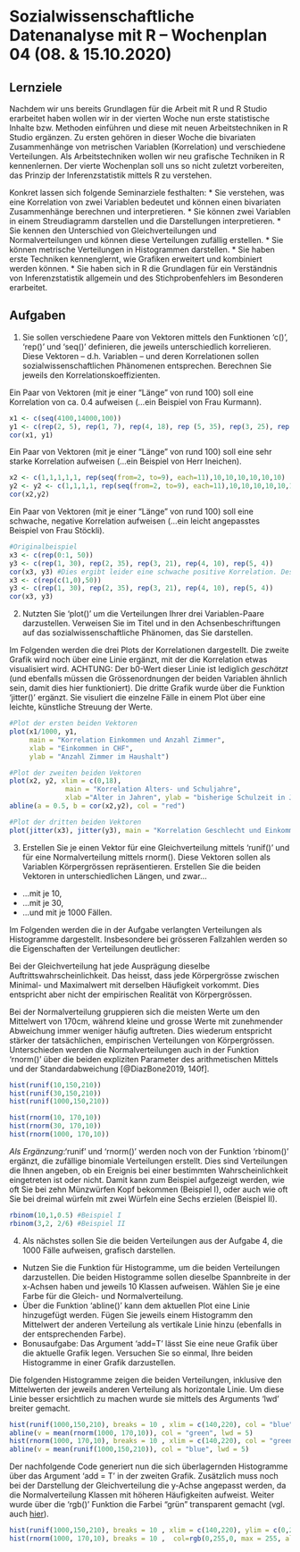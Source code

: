 # Sozialwissenschaftliche Datenanalyse mit R – Wochenplan 04 (08. & 15.10.2020)

## Lernziele

Nachdem wir uns bereits Grundlagen für die Arbeit mit R und R Studio erarbeitet haben wollen wir in der vierten Woche nun erste statistische Inhalte bzw. Methoden einführen und diese mit neuen Arbeitstechniken in R Studio ergänzen. Zu ersten gehören in dieser Woche die bivariaten Zusammenhänge von metrischen Variablen (Korrelation) und verschiedene Verteilungen. Als Arbeitstechniken wollen wir neu grafische Techniken in R kennenlernen. Der vierte Wochenplan soll uns so nicht zuletzt vorbereiten, das Prinzip der Inferenzstatistik mittels R zu verstehen.

Konkret lassen sich folgende Seminarziele festhalten:
* Sie verstehen, was eine Korrelation von zwei Variablen bedeutet und können einen bivariaten Zusammenhänge berechnen und interpretieren.
* Sie können zwei Variablen in einem Streudiagramm darstellen und die Darstellungen interpretieren. 
* Sie kennen den Unterschied von Gleichverteilungen und Normalverteilungen und können diese Verteilungen zufällig erstellen.
* Sie können metrische Verteilungen in Histogrammen darstellen.
* Sie haben erste Techniken kennenglernt, wie Grafiken erweitert und kombiniert werden können.
* Sie haben sich in R die Grundlagen für ein Verständnis von Inferenzstatistik allgemein und des Stichprobenfehlers im Besonderen erarbeitet.


## Aufgaben

1. Sie sollen verschiedene Paare von Vektoren mittels den Funktionen 'c()', 'rep()' und 'seq()' definieren, die jeweils unterschiedlich korrelieren. Diese Vektoren -- d.h. Variablen -- und deren Korrelationen sollen sozialwissenschaftlichen Phänomenen entsprechen. Berechnen Sie jeweils den Korrelationskoeffizienten. 

Ein Paar von Vektoren (mit je einer “Länge” von rund 100) soll eine Korrelation von ca. 0.4 aufweisen (...ein Beispiel von Frau Kurmann).
```r
x1 <- c(seq(4100,14000,100))
y1 <- c(rep(2, 5), rep(1, 7), rep(4, 18), rep (5, 35), rep(3, 25), rep(6, 10))
cor(x1, y1)
```


Ein Paar von Vektoren (mit je einer “Länge” von rund 100) soll eine sehr starke Korrelation aufweisen (...ein Beispiel von Herr Ineichen).
```r
x2 <- c(1,1,1,1,1, rep(seq(from=2, to=9), each=11),10,10,10,10,10,10)
y2 <- y2 <- c(1,1,1,1, rep(seq(from=2, to=9), each=11),10,10,10,10,10,10,10)
cor(x2,y2)
```


Ein Paar von Vektoren (mit je einer “Länge” von rund 100) soll eine schwache, negative Korrelation aufweisen (...ein leicht angepasstes Beispiel von Frau Stöckli).
```r
#Originalbeispiel
x3 <- c(rep(0:1, 50))
y3 <- c(rep(1, 30), rep(2, 35), rep(3, 21), rep(4, 10), rep(5, 4))
cor(x3, y3) #Dies ergibt leider eine schwache positive Korrelation. Deshalb hier einfach leicht angepasst:
x3 <- c(rep(c(1,0),50))
y3 <- c(rep(1, 30), rep(2, 35), rep(3, 21), rep(4, 10), rep(5, 4))
cor(x3, y3)

```


2. Nutzten Sie 'plot()' um die Verteilungen Ihrer drei Variablen-Paare darzustellen. Verweisen Sie im Titel und in den Achsenbeschriftungen auf das sozialwissenschaftliche Phänomen, das Sie darstellen.

Im Folgenden werden die drei Plots der Korrelationen dargestellt. Die zweite Grafik wird noch über eine Linie ergänzt, mit der die Korrelation etwas visualisiert wird. ACHTUNG: Der b0-Wert dieser Linie ist lediglich *geschätzt* (und ebenfalls müssen die Grössenordnungen der beiden Variablen ähnlich sein, damit dies hier funktioniert). Die dritte Grafik wurde über die Funktion 'jitter()' ergänzt. Sie visuliert die einzelne Fälle in einem Plot über eine leichte, künstliche Streuung der Werte.
```r
#Plot der ersten beiden Vektoren
plot(x1/1000, y1,
     main = "Korrelation Einkommen und Anzahl Zimmer",
     xlab = "Einkommen in CHF",
     ylab = "Anzahl Zimmer im Haushalt")

#Plot der zweiten beiden Vektoren
plot(x2, y2, xlim = c(0,18),
              main = "Korrelation Alters- und Schuljahre", 
              xlab ="Alter in Jahren", ylab = "bisherige Schulzeit in Jahren (ohne Kindergarten)" )
abline(a = 0.5, b = cor(x2,y2), col = "red")

#Plot der dritten beiden Vektoren
plot(jitter(x3), jitter(y3), main = "Korrelation Geschlecht und Einkommen", xlab = "Geschlecht", ylab = "Einkommensklasse")

```


3. Erstellen Sie je einen Vektor für eine Gleichverteilung mittels 'runif()' und für eine Normalverteilung mittels rnorm(). Diese Vektoren sollen als Variablen Körpergrössen repräsentieren. Erstellen Sie die beiden Vektoren in unterschiedlichen Längen, und zwar...
  + ...mit je 10,
  + ...mit je 30,
  + ...und mit je 1000 Fällen.

Im Folgenden werden die in der Aufgabe verlangten Verteilungen als Histogramme dargestellt. Insbesondere bei grösseren Fallzahlen werden so die Eigenschaften der Verteilungen deutlicher:

Bei der Gleichverteilung hat jede Ausprägung dieselbe Auftrittswahrscheinlichkeit. Das heisst, dass jede Körpergrösse zwischen Minimal- und Maximalwert mit derselben Häufigkeit vorkommt. Dies entspricht aber nicht der empirischen Realität von Körpergrössen.

Bei der Normalverteilung gruppieren sich die meisten Werte um den Mittelwert von 170cm, während kleine und grosse Werte mit zunehmender Abweichung immer weniger häufig auftreten. Dies wiederum entspricht stärker der tatsächlichen, empirischen Verteilungen von Körpergrössen. Unterschieden werden die Normalverteilungen auch in der Funktion 'rnorm()' über die beiden expliziten Parameter des arithmetischen Mittels und der Standardabweichung [@DiazBone2019, 140f].

```r
hist(runif(10,150,210))
hist(runif(30,150,210))
hist(runif(1000,150,210))

hist(rnorm(10, 170,10))
hist(rnorm(30, 170,10))
hist(rnorm(1000, 170,10))

```

*Als Ergänzung*:'runif' und 'rnorm()' werden noch von der Funktion 'rbinom()' ergänzt, die zufällige binomiale Verteilungen erstellt. Dies sind Verteilungen die Ihnen angeben, ob ein Ereignis bei einer bestimmten Wahrscheinlichkeit eingetreten ist oder nicht. Damit kann zum Beispiel aufgezeigt werden, wie oft Sie bei zehn Münzwürfen Kopf bekommen (Beispiel I), oder auch wie oft Sie bei dreimal würfeln mit zwei Würfeln eine Sechs erzielen (Beispiel II).
```r
rbinom(10,1,0.5) #Beispiel I
rbinom(3,2, 2/6) #Beispiel II
```


4. Als nächstes sollen Sie die beiden Verteilungen aus der Aufgabe 4, die 1000 Fälle aufweisen, grafisch darstellen.
  + Nutzen Sie die Funktion für Histogramme, um die beiden Verteilungen darzustellen. Die beiden Histogramme sollen dieselbe Spannbreite in der x-Achsen haben und jeweils 10 Klassen aufweisen. Wählen Sie je eine Farbe für die Gleich- und Normalverteilung.
  + Über die Funktion 'abline()' kann dem aktuellen Plot eine Linie hinzugefügt werden. Fügen Sie jeweils einem Histogramm den Mittelwert der anderen Verteilung als vertikale Linie hinzu (ebenfalls in der entsprechenden Farbe).
  + Bonusaufgabe: Das Argument 'add=T' lässt Sie eine neue Grafik über die aktuelle Grafik legen. Versuchen Sie so einmal, Ihre beiden Histogramme in einer Grafik darzustellen.

Die folgenden Histogramme zeigen die beiden Verteilungen, inklusive den Mittelwerten der jeweils anderen Verteilung als horizontale Linie. Um diese Linie besser ersichtlich zu machen wurde sie mittels des Arguments 'lwd' breiter gemacht.
```r
hist(runif(1000,150,210), breaks = 10 , xlim = c(140,220), col = "blue", main = "Körpergrösse, gleichverteilt")
abline(v = mean(rnorm(1000, 170,10)), col = "green", lwd = 5)
hist(rnorm(1000, 170,10), breaks = 10 , xlim = c(140,220), col = "green", main = "Körpergrösse, normalverteilt")
abline(v = mean(runif(1000,150,210)), col = "blue", lwd = 5)
```

Der nachfolgende Code generiert nun die sich überlagernden Histogramme über das Argument 'add = T' in der zweiten Grafik. Zusätzlich muss noch bei der Darstellung der Gleichverteilung die y-Achse angepasst werden, da die Normalverteilung Klassen mit höheren Häufigkeiten aufweist. Weiter wurde über die 'rgb()' Funktion die Farbei "grün" transparent gemacht (vgl. auch [hier](https://www.dataanalytics.org.uk/make-transparent-colors-in-r/)).
```r
hist(runif(1000,150,210), breaks = 10 , xlim = c(140,220), ylim = c(0,200), col = "blue", main = "Körpergrösse, gleichverteilt und normalverteil")
hist(rnorm(1000, 170,10), breaks = 10 ,  col=rgb(0,255,0, max = 255, alpha = 125), add = T)
```


